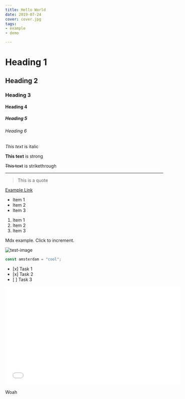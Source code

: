 ```yaml
---
title: Hello World
date: 2019-07-24
cover: cover.jpg
tags:
- example
- demo

---
```

<!-- Headings -->

# Heading 1

## Heading 2

### Heading 3

#### Heading 4

##### Heading 5

###### Heading 6

<!-- Italics -->
_This text_ is italic

<!-- Strong -->
**This text** is strong

<!-- Strikethrough -->
~~This text~~ is strikethrough

<!-- Horizontal Rule -->

***

<!-- Blockquote -->

> This is a quote

<!-- Links -->
[Example Link](https://www.google.com)

<!-- UL -->

* Item 1
* Item 2
* Item 3

<!-- OL -->

1. Item 1
2. Item 2
3. Item 3

<!-- MDX example -->

<Example>Mdx example. Click to increment.</Example>

<!-- Images -->
![test-image](cover.jpg)

<!-- Code -->

```javascript
const amsterdam = "cool";
```

<!-- Task List -->

* \[x\] Task 1
* \[x\] Task 2
* \[ \] Task 3

<iframe width="560" height="315" src="[https://www.youtube.com/embed/Id64silK_7M](https://www.youtube.com/embed/Id64silK_7M "https://www.youtube.com/embed/Id64silK_7M")" frameborder="0" allow="accelerometer; autoplay; encrypted-media; gyroscope; picture-in-picture" allowfullscreen></iframe>

Woah